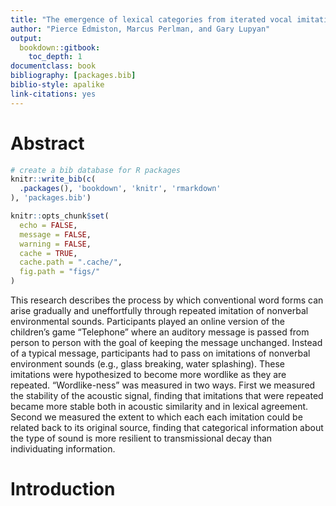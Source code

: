 ```yaml
--- 
title: "The emergence of lexical categories from iterated vocal imitation"
author: "Pierce Edmiston, Marcus Perlman, and Gary Lupyan"
output:
  bookdown::gitbook:
    toc_depth: 1
documentclass: book
bibliography: [packages.bib]
biblio-style: apalike
link-citations: yes
---
```


# Abstract {-}

```r
# create a bib database for R packages
knitr::write_bib(c(
  .packages(), 'bookdown', 'knitr', 'rmarkdown'
), 'packages.bib')

knitr::opts_chunk$set(
  echo = FALSE,
  message = FALSE,
  warning = FALSE,
  cache = TRUE,
  cache.path = ".cache/",
  fig.path = "figs/"
)
```

This research describes the process by which conventional word forms can arise gradually and uneffortfully through repeated imitation of nonverbal environmental sounds. Participants played an online version of the children's game "Telephone" where an auditory message is passed from person to person with the goal of keeping the message unchanged. Instead of a typical message, participants had to pass on imitations of nonverbal environment sounds (e.g., glass breaking, water splashing). These imitations were hypothesized to become more wordlike as they are repeated. "Wordlike-ness" was measured in two ways. First we measured the stability of the acoustic signal, finding that imitations that were repeated became more stable both in acoustic similarity and in lexical agreement. Second we measured the extent to which each each imitation could be related back to its original source, finding that categorical information about the type of sound is more resilient to transmissional decay than individuating information.

# Introduction {-}
